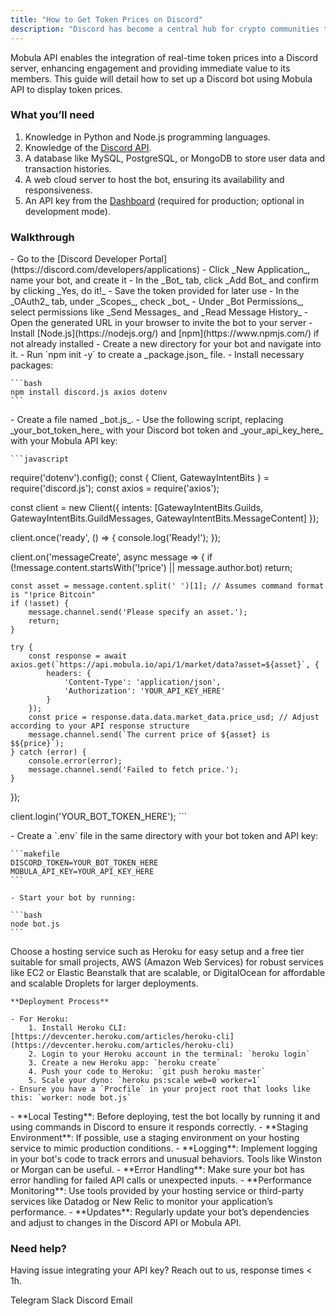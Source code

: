 ```yaml
---
title: "How to Get Token Prices on Discord"
description: "Discord has become a central hub for crypto communities to gather, share information, and manage projects. By incorporating live token prices directly into these communities, members can access timely market data without leaving their community environment."
---
```


Mobula API enables the integration of real-time token prices into a Discord server, enhancing engagement and providing immediate value to its members. This guide will detail how to set up a Discord bot using Mobula API to display token prices.

### What you’ll need

1. Knowledge in Python and Node.js programming languages.
2. Knowledge of the [Discord API](https://discord.com/developers/docs/intro).
3. A database like MySQL, PostgreSQL, or MongoDB to store user data and transaction histories.
4. A web cloud server to host the bot, ensuring its availability and responsiveness.
5. An API key from the [Dashboard](https://admin.mobula.fi) (required for production; optional in development mode).

### Walkthrough

<Steps>
  <Step title="Set up your bot on Discord">
    - Go to the [Discord Developer Portal](https://discord.com/developers/applications)
    - Click _New Application_, name your bot, and create it
    - In the _Bot_ tab, click _Add Bot_ and confirm by clicking _Yes, do it!_
    - Save the token provided for later use
  </Step>

  <Step title="Invite Your Bot to Your Server">
    - In the _OAuth2_ tab, under _Scopes_, check _bot_
    - Under _Bot Permissions_, select permissions like _Send Messages_ and _Read Message History_
    - Open the generated URL in your browser to invite the bot to your server
  </Step>

  <Step title="Set Up Your Development Environment">
    - Install [Node.js](https://nodejs.org/) and [npm](https://www.npmjs.com/) if not already installed
    - Create a new directory for your bot and navigate into it.
    - Run `npm init -y` to create a _package.json_ file.
    - Install necessary packages:

    ```bash
    npm install discord.js axios dotenv
    ```
  </Step>

  <Step title="Create the Bot Script">
    - Create a file named _bot.js_.
    - Use the following script, replacing _your_bot_token_here_ with your Discord bot token and _your_api_key_here_ with your Mobula API key:

    ```javascript
require('dotenv').config();
const { Client, GatewayIntentBits } = require('discord.js');
const axios = require('axios');

const client = new Client({ intents: [GatewayIntentBits.Guilds, GatewayIntentBits.GuildMessages, GatewayIntentBits.MessageContent] });

client.once('ready', () => {
    console.log('Ready!');
});

client.on('messageCreate', async message => {
    if (!message.content.startsWith('!price') || message.author.bot) return;
    
    const asset = message.content.split(' ')[1]; // Assumes command format is "!price Bitcoin"
    if (!asset) {
        message.channel.send('Please specify an asset.');
        return;
    }

    try {
        const response = await axios.get(`https://api.mobula.io/api/1/market/data?asset=${asset}`, {
            headers: {
                'Content-Type': 'application/json',
                'Authorization': 'YOUR_API_KEY_HERE'
            }
        });
        const price = response.data.data.market_data.price_usd; // Adjust according to your API response structure
        message.channel.send(`The current price of ${asset} is $${price}`);
    } catch (error) {
        console.error(error);
        message.channel.send('Failed to fetch price.');
    }
});

client.login('YOUR_BOT_TOKEN_HERE');
    ```
  </Step>

  <Step title="Run Your Bot">
    - Create a `.env` file in the same directory with your bot token and API key:

    ```makefile
    DISCORD_TOKEN=YOUR_BOT_TOKEN_HERE
    MOBULA_API_KEY=YOUR_API_KEY_HERE
    ```

    - Start your bot by running:

    ```bash
    node bot.js
    ```
  </Step>

  <Step title="Deploy the Bot">
    Choose a hosting service such as Heroku for easy setup and a free tier suitable for small projects, AWS (Amazon Web Services) for robust services like EC2 or Elastic Beanstalk that are scalable, or DigitalOcean for affordable and scalable Droplets for larger deployments.

    **Deployment Process**

    - For Heroku:
        1. Install Heroku CLI: [https://devcenter.heroku.com/articles/heroku-cli](https://devcenter.heroku.com/articles/heroku-cli)
        2. Login to your Heroku account in the terminal: `heroku login`
        3. Create a new Heroku app: `heroku create`
        4. Push your code to Heroku: `git push heroku master`
        5. Scale your dyno: `heroku ps:scale web=0 worker=1`
    - Ensure you have a `Procfile` in your project root that looks like this: `worker: node bot.js`
  </Step>

  <Step title="Perform Functional Testing">
    - **Local Testing**: Before deploying, test the bot locally by running it and using commands in Discord to ensure it responds correctly.
    - **Staging Environment**: If possible, use a staging environment on your hosting service to mimic production conditions.
  </Step>

  <Step title="Continuous Monitoring and Maintenance">
    - **Logging**: Implement logging in your bot's code to track errors and unusual behaviors. Tools like Winston or Morgan can be useful.
    - **Error Handling**: Make sure your bot has error handling for failed API calls or unexpected inputs.
    - **Performance Monitoring**: Use tools provided by your hosting service or third-party services like Datadog or New Relic to monitor your application’s performance.
    - **Updates**: Regularly update your bot’s dependencies and adjust to changes in the Discord API or Mobula API.
  </Step>
</Steps>

### Need help?

Having issue integrating your API key? Reach out to us, response times < 1h.

<CardGroup>
  <Card title="Support" icon="Telegram" href="https://t.me/MobulaConnectBot">
    Telegram
  </Card>
  <Card title="Support" icon="Slack" href="https://join.slack.com/t/mobulaapi/shared_invite/zt-29zrrpjnl-I0tyD73sy7zKy8q~KLL3Ug">
    Slack
  </Card>
  <Card title="Support" icon="Discord" href="https://discord.gg/JVT7xKm3AD">
    Discord
  </Card>
  <Card title="Email Support" icon="envelope" href="mailto:contact@mobulalabs.org">
    Email
  </Card>
</CardGroup>
